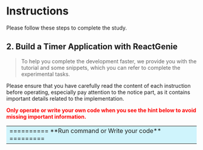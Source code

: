 # Instructions

Please follow these steps to complete the study.

## 2. Build a Timer Application with ReactGenie
> To help you complete the development faster, we provide you with the tutorial and some 
snippets, which you can refer to complete the experimental tasks. 

Please ensure that you have carefully read the content of each 
instruction before operating, especially pay attention to the notice part, as it 
contains important details related to the implementation.

<font color="red">**Only operate or write your own code when you see the hint below to avoid missing 
important information.**</font>

<table><tr><td bgcolor="#cff4fc"> 
 ========== **Run command or Write your code** =========
 </td></tr></table>


